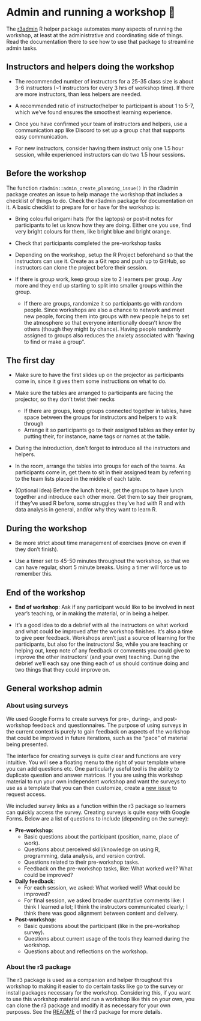 # Admin and running a workshop 🏫

The [r3admin](https://github.com/rostools/r3admin) R helper package
automates many aspects of running the workshop, at least at the
administrative and coordinating side of things. Read the documentation
there to see how to use that package to streamline admin tasks.

## Instructors and helpers doing the workshop

-   The recommended number of instructors for a 25-35 class size is
    about 3-6 instructors (\~1 instructors for every 3 hrs of workshop time). If
    there are more instructors, than less helpers are needed.

-   A recommended ratio of instructor/helper to participant is about 1
    to 5-7, which we've found ensures the smoothest learning experience.

-   Once you have confirmed your team of instructors and helpers, use a
    communication app like Discord to set up a group chat that supports easy
    communication.

-   For new instructors, consider having them instruct only one 1.5 hour session,
    while experienced instructors can do two 1.5 hour sessions.

## Before the workshop

The function `r3admin::admin_create_planning_issue()` in the r3admin
package creates an issue to help manage the workshop that includes
a checklist of things to do. Check the r3admin package for documentation 
on it. A basic checklist to prepare for or have for the workshop is:

-   Bring colourful origami hats (for the laptops) or post-it notes
    for participants to let us know how they are doing. Either one you
    use, find very bright colours for them, like bright blue and bright 
    orange.

-   Check that participants completed the pre-workshop tasks

-   Depending on the workshop, setup the R Project beforehand so that the
    instructors can use it. Create as a Git repo and push up to GitHub, so
    instructors can clone the project before their session.

-   If there is group work, keep group size to 2 learners per group. Any
    more and they end up starting to split into smaller groups within
    the group. 

    -   If there are groups, randomize it so participants go with random
        people. Since workshops are also a chance to network and meet new
        people, forcing them into groups with new people helps to set
        the atmosphere so that everyone intentionally doesn't know the
        others (though they might by chance). Having people randomly
        assigned to groups also reduces the anxiety associated with
        "having to find or make a group".

## The first day

-   Make sure to have the first slides up on the projector as participants
    come in, since it gives them some instructions on what to do.

-   Make sure the tables are arranged to participants are facing the
    projector, so they don't twist their necks

    -   If there are groups, keep groups connected together in tables,
        have space between the groups for instructors and helpers to
        walk through
    -   Arrange it so participants go to their assigned tables as they
        enter by putting their, for instance, name tags or names at the
        table.

-   During the introduction, don't forget to introduce all the
    instructors and helpers.

-   In the room, arrange the tables into groups for each of the teams.
    As participants come in, get them to sit in their assigned team by
    referring to the team lists placed in the middle of each table.

-   (Optional idea) Before the lunch break, get the groups to have lunch
    together and introduce each other more. Get them to say their
    program, if they've used R before, some struggles they've had with R
    and with data analysis in general, and/or why they want to learn R.

## During the workshop

-   Be more strict about time management of exercises (move on even if
    they don't finish).

-   Use a timer set to 45-50 minutes throughout the workshop, so that we can
    have regular, short 5 minute breaks. Using a timer will force us to 
    remember this.

## End of the workshop

-   **End of workshop**: Ask if any participant would like to be involved
    in next year's teaching, or in making the material, or in being a
    helper.

-   It's a good idea to do a debrief with all the instructors on what
    worked and what could be improved after the workshop finishes. It's
    also a time to give peer feedback. Workshops aren't just a source of
    learning for the participants, but also for the instructors! So,
    while you are teaching or helping out, keep note of any feedback or
    comments you could give to improve the other instructors' (and your
    own) teaching. During the debrief we'll each say one thing each of
    us should continue doing and two things that they could improve on.

## General workshop admin

### About using surveys

We used Google Forms to create surveys for pre-, during-, and
post-workshop feedback and questionnaires. The purpose of using surveys in
the current context is purely to gain feedback on aspects of the workshop
that could be improved in future iterations, such as the "pace" of
material being presented.

The interface for creating surveys is quite clear and functions are very
intuitive. You will see a floating menu to the right of your template
where you can add questions etc. One particularly useful tool is the
ability to duplicate question and answer matrices. If you are using this
workshop material to run your own independent workshop and want the
surveys to use as a template that you can then customize, create a [new
issue](https://github.com/rostools/r-cubed-intro/issues/new) to request
access.

We included survey links as a function within the r3 package so learners
can quickly access the survey. Creating surveys is quite easy with
Google Forms. Below are a list of questions to include (depending on the
survey):

-   **Pre-workshop**:
    -   Basic questions about the participant (position, name, place of
        work).
    -   Questions about perceived skill/knowledge on using R,
        programming, data analysis, and version control.
    -   Questions related to their pre-workshop tasks.
    -   Feedback on the pre-workshop tasks, like: What worked well? What
        could be improved?
-   **Daily feedback**:
    -   For each session, we asked: What worked well? What could be
        improved?
    -   For final session, we asked broader quantitative comments like:
        I think I learned a lot; I think the instructors communicated
        clearly; I think there was good alignment between content and
        delivery.
-   **Post-workshop**:
    -   Basic questions about the participant (like in the pre-workshop
        survey).
    -   Questions about current usage of the tools they learned during
        the workshop.
    -   Questions about and reflections on the workshop.

### About the r3 package

The r3 package is used as a companion and helper throughout this workshop
to making it easier to do certain tasks like go to the survey or install
packages necessary for the workshop. Considering this, if you want to use
this workshop material and run a workshop like this on your own, you can
clone the r3 package and modify it as necessary for your own purposes.
See the [README](https://github.com/rostools/r3/blob/main/README.md) of
the r3 package for more details.
